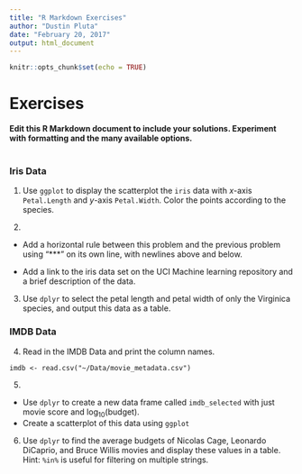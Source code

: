 ```yaml
---
title: "R Markdown Exercises"
author: "Dustin Pluta"
date: "February 20, 2017"
output: html_document
---
```


```r
knitr::opts_chunk$set(echo = TRUE)
```

# Exercises

<strong> Edit this R Markdown document to include your solutions.  Experiment with formatting and the many available options.</strong><br><br>

### Iris Data

1. Use `ggplot` to display the scatterplot the `iris` data with $x$-axis `Petal.Length` and $y$-axis `Petal.Width`.  Color the points according to the species.


2. 
  + Add a horizontal rule between this problem and the previous problem using "***" on its own line, with newlines above and below.
  
  + Add a link to the iris data set on the UCI Machine learning repository and a brief description of the data.

3. Use `dplyr` to select the petal length and petal width of only the Virginica species, and output this data as a table.

### IMDB Data

4. Read in the IMDB Data and print the column names.

`imdb <- read.csv("~/Data/movie_metadata.csv")`


5. 
  + Use `dplyr` to create a new data frame called `imdb_selected` with just movie score and $\log_{10}($budget).
  + Create a scatterplot of this data using `ggplot`


6. Use `dplyr` to find the average budgets of Nicolas Cage, Leonardo DiCaprio, and Bruce Willis movies and display these values in a table.  Hint: `%in%` is useful for filtering on multiple strings.
  
  

